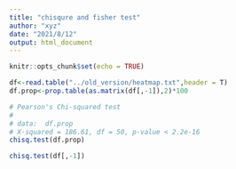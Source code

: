 ```yaml
---
title: "chisqure and fisher test"
author: "xyz"
date: "2021/8/12"
output: html_document
---
```


```r
knitr::opts_chunk$set(echo = TRUE)
```

```r
df<-read.table("../old_version/heatmap.txt",header = T)
df.prop<-prop.table(as.matrix(df[,-1]),2)*100

# Pearson's Chi-squared test
# 
# data:  df.prop
# X-squared = 186.61, df = 50, p-value < 2.2e-16
chisq.test(df.prop)

chisq.test(df[,-1])
```

